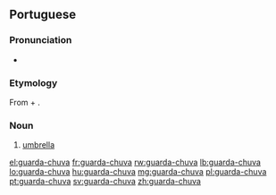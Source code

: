 ==Portuguese==

===Pronunciation===
* {{IPA|lang=pt|/ɡwaʀdaˈʃuva/}}

===Etymology===
From {{term|guardar||to guard}} + {{term|chuva||rain}}.

===Noun===
{{pt-noun}}

# [[umbrella]]

[[el:guarda-chuva]]
[[fr:guarda-chuva]]
[[rw:guarda-chuva]]
[[lb:guarda-chuva]]
[[lo:guarda-chuva]]
[[hu:guarda-chuva]]
[[mg:guarda-chuva]]
[[pl:guarda-chuva]]
[[pt:guarda-chuva]]
[[sv:guarda-chuva]]
[[zh:guarda-chuva]]